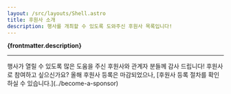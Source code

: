 ```yaml
---
layout: /src/layouts/Shell.astro
title: 후원사 소개
description: 행사를 개최할 수 있도록 도와주신 후원사 목록입니다!
---
```


<div class="p-section p-strip is-shallow">
    <div class="row">
    <b>{frontmatter.description}</b>
    <hr class="p-rule"/>
    행사가 열릴 수 있도록 많은 도움을 주신 후원사와 관계자 분들께 감사 드립니다!
    후원사로 참여하고 싶으신가요? 올해 후원사 등록은 마감되었으나, [후원사 등록 절차를 확인하실 수 있습니다.](../become-a-sponsor)
    </div>
</div>
<Sponsors/>